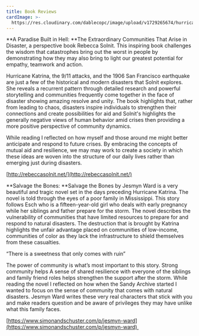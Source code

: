 ```yaml
---
title: Book Reviews
cardImage: >-
  https://res.cloudinary.com/dablecopc/image/upload/v1729265674/hurricane-sandy/posts/0-3_icyqtk.jpg
---
```


\*\*A Paradise Built in Hell: \*\*The Extraordinary Communities That Arise in Disaster, a perspective book Rebecca Solnit. This inspiring book challenges the wisdom that catastrophes bring out the worst in people by demonstrating how they may also bring to light our greatest potential for empathy, teamwork and action.

Hurricane Katrina, the 9/11 attacks, and the 1906 San Francisco earthquake are just a few of the historical and modern disasters that Solnit explores. She reveals a recurrent pattern through detailed research and powerful storytelling and communities frequently come together in the face of disaster showing amazing resolve and unity. The book highlights that, rather from leading to chaos, disasters inspire individuals to strengthen their connections and create possibilities for aid and  Solnit's highlights the generally negative views of human behavior amid crises then providing a more positive perspective of community dynamics.

While reading I reflected on how myself and those around me might better anticipate and respond to future crises. By embracing the concepts of mutual aid and resilience, we may may work to create a society in which these ideas are woven into the structure of our daily lives rather than emerging just during disasters.

[http://rebeccasolnit.net/](http://rebeccasolnit.net/)

\*\*Salvage the Bones: \*\*Salvage the Bones by Jesmyn Ward is a very beautiful and tragic novel set in the days preceding Hurricane Katrina. The novel is told through the eyes of a poor family in Mississippi. This story follows Esch who is a fifteen-year-old girl who deals with early pregnancy while her siblings and father prepare for the storm. The novel describes the vulnerability of communities that have limited resources to prepare for and respond to natural disasters. The destruction that is brought by Katrina highlights the unfair advantage placed on communities of low-income, communities of color as they lack the infrastructure to shield themselves from these casualties.

“There is a sweetness that only comes with ruin”

The power of community is what’s most important to this story. Strong community helps A sense of shared resilience with everyone of the siblings and family friend roles helps strengthen the support after the storm. While reading the novel I reflected on how when the Sandy Archive started I wanted to focus on the sense of community that comes with natural disasters. Jesmyn Ward writes these very real characters that stick with you and make readers question and be aware of privileges they may have unlike what this family faces.

[https://www.simonandschuster.com/p/jesmyn-ward](https://www.simonandschuster.com/p/jesmyn-ward) 
